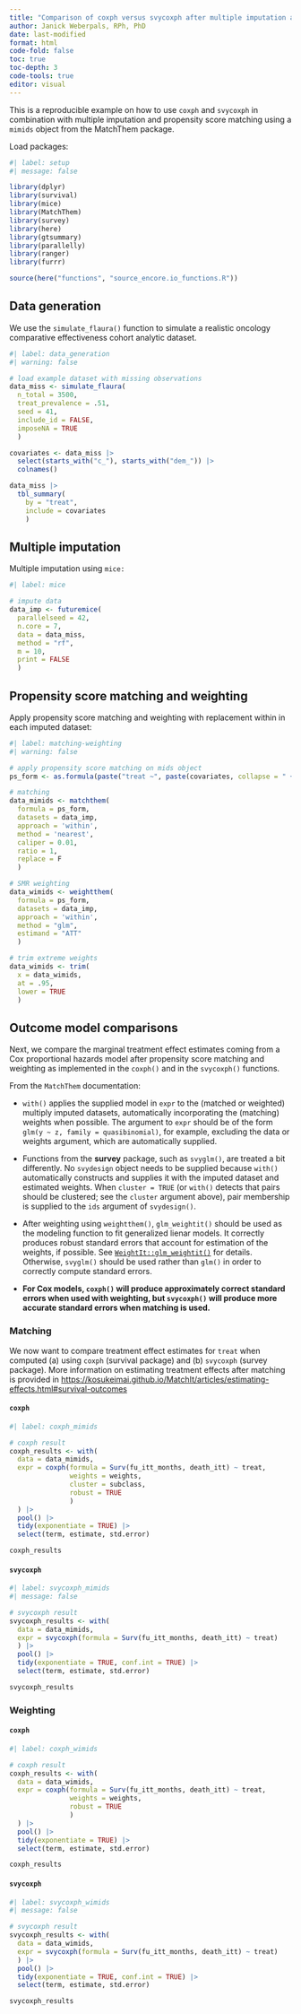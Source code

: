 ```yaml
---
title: "Comparison of coxph versus svycoxph after multiple imputation and propensity score matching"
author: Janick Weberpals, RPh, PhD
date: last-modified
format: html
code-fold: false
toc: true
toc-depth: 3
code-tools: true
editor: visual
---
```


This is a reproducible example on how to use `coxph` and `svycoxph` in combination with multiple imputation and propensity score matching using a `mimids` object from the MatchThem package.

Load packages:

```r
#| label: setup
#| message: false

library(dplyr)
library(survival)
library(mice)
library(MatchThem)
library(survey)
library(here)
library(gtsummary)
library(parallelly)
library(ranger)
library(furrr)

source(here("functions", "source_encore.io_functions.R"))
```

## Data generation

We use the `simulate_flaura()` function to simulate a realistic oncology comparative effectiveness cohort analytic dataset.

```r
#| label: data_generation
#| warning: false

# load example dataset with missing observations
data_miss <- simulate_flaura(
  n_total = 3500, 
  treat_prevalence = .51, 
  seed = 41, 
  include_id = FALSE, 
  imposeNA = TRUE
  )

covariates <- data_miss |> 
  select(starts_with("c_"), starts_with("dem_")) |> 
  colnames()

data_miss |> 
  tbl_summary(
    by = "treat", 
    include = covariates
    )
```

## Multiple imputation

Multiple imputation using `mice:`

```r
#| label: mice

# impute data
data_imp <- futuremice(
  parallelseed = 42,
  n.core = 7,
  data = data_miss,
  method = "rf",
  m = 10,
  print = FALSE
  )
```

## Propensity score matching and weighting

Apply propensity score matching and weighting with replacement within in each imputed dataset:

```r
#| label: matching-weighting
#| warning: false

# apply propensity score matching on mids object
ps_form <- as.formula(paste("treat ~", paste(covariates, collapse = " + ")))

# matching
data_mimids <- matchthem(
  formula = ps_form,
  datasets = data_imp,
  approach = 'within',
  method = 'nearest',
  caliper = 0.01,
  ratio = 1,
  replace = F
  )

# SMR weighting
data_wimids <- weightthem(
  formula = ps_form,
  datasets = data_imp,
  approach = 'within',
  method = "glm",
  estimand = "ATT"
  )

# trim extreme weights
data_wimids <- trim(
  x = data_wimids, 
  at = .95, 
  lower = TRUE
  )
```

## Outcome model comparisons

Next, we compare the marginal treatment effect estimates coming from a Cox proportional hazards model after propensity score matching and weighting as implemented in the `coxph()` and in the `svycoxph()` functions.

From the `MatchThem` documentation:

::: callout-important
-   `with()` applies the supplied model in `expr` to the (matched or weighted) multiply imputed datasets, automatically incorporating the (matching) weights when possible. The argument to `expr` should be of the form `glm(y ~ z, family = quasibinomial)`, for example, excluding the data or weights argument, which are automatically supplied.

-   Functions from the **survey** package, such as `svyglm()`, are treated a bit differently. No `svydesign` object needs to be supplied because `with()` automatically constructs and supplies it with the imputed dataset and estimated weights. When `cluster = TRUE` (or `with()` detects that pairs should be clustered; see the `cluster` argument above), pair membership is supplied to the `ids` argument of `svydesign()`.

-   After weighting using `weightthem()`, `glm_weightit()` should be used as the modeling function to fit generalized lienar models. It correctly produces robust standard errors that account for estimation of the weights, if possible. See [`WeightIt::glm_weightit()`](http://127.0.0.1:31281/help/library/WeightIt/help/glm_weightit) for details. Otherwise, `svyglm()` should be used rather than `glm()` in order to correctly compute standard errors.

-   **For Cox models, `coxph()` will produce approximately correct standard errors when used with weighting, but `svycoxph()` will produce more accurate standard errors when matching is used.**
:::

::: tabset
### Matching

We now want to compare treatment effect estimates for `treat` when computed (a) using `coxph` (survival package) and (b) `svycoxph` (survey package). More information on estimating treatment effects after matching is provided in <https://kosukeimai.github.io/MatchIt/articles/estimating-effects.html#survival-outcomes>

::: tabset
#### `coxph`

```r
#| label: coxph_mimids

# coxph result
coxph_results <- with(
  data = data_mimids,
  expr = coxph(formula = Surv(fu_itt_months, death_itt) ~ treat, 
               weights = weights, 
               cluster = subclass,
               robust = TRUE
               )
  ) |> 
  pool() |> 
  tidy(exponentiate = TRUE) |> 
  select(term, estimate, std.error)

coxph_results
```

#### `svycoxph`

```r
#| label: svycoxph_mimids
#| message: false

# svycoxph result
svycoxph_results <- with(
  data = data_mimids,
  expr = svycoxph(formula = Surv(fu_itt_months, death_itt) ~ treat)
  ) |> 
  pool() |> 
  tidy(exponentiate = TRUE, conf.int = TRUE) |> 
  select(term, estimate, std.error)

svycoxph_results
```
:::

### Weighting

::: tabset
#### `coxph`

```r
#| label: coxph_wimids

# coxph result
coxph_results <- with(
  data = data_wimids,
  expr = coxph(formula = Surv(fu_itt_months, death_itt) ~ treat,
               weights = weights, 
               robust = TRUE
               )
  ) |> 
  pool() |> 
  tidy(exponentiate = TRUE) |> 
  select(term, estimate, std.error)

coxph_results
```

#### `svycoxph`

```r
#| label: svycoxph_wimids
#| message: false

# svycoxph result
svycoxph_results <- with(
  data = data_wimids,
  expr = svycoxph(formula = Surv(fu_itt_months, death_itt) ~ treat)
  ) |> 
  pool() |> 
  tidy(exponentiate = TRUE, conf.int = TRUE) |> 
  select(term, estimate, std.error)

svycoxph_results
```
:::
:::
